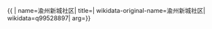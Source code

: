 {{ {{{1|PRC admin/showdata}}}|
name=渝州新城社区|
title=|
wikidata-original-name=渝州新城社区|
wikidata=q99528897|
arg={{{arg|}}}}}
